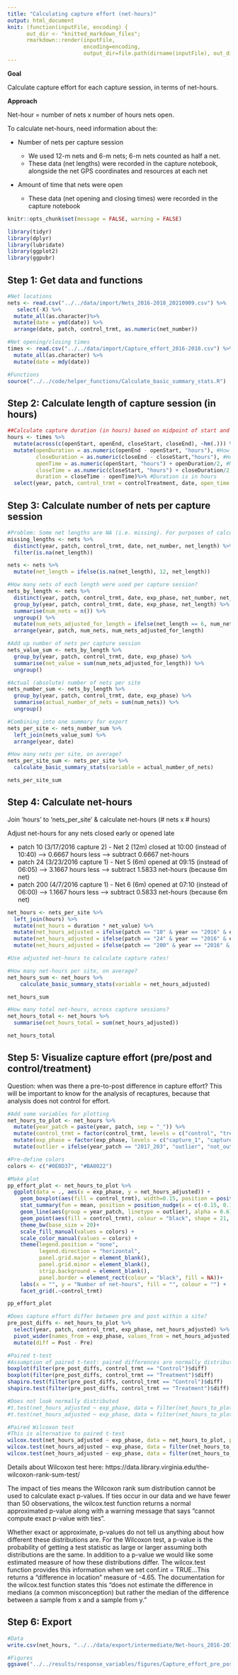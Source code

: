 ```yaml
---
title: "Calculating capture effort (net-hours)"
output: html_document
knit: (function(inputFile, encoding) {
      out_dir <- "knitted_markdown_files";
      rmarkdown::render(inputFile,
                        encoding=encoding,
                        output_dir=file.path(dirname(inputFile), out_dir))})
---
```


**Goal**

Calculate capture effort for each capture session, in terms of net-hours.

**Approach**

Net-hour = number of nets x number of hours nets open.

To calculate net-hours, need information about the:

- Number of nets per capture session

  * We used 12-m nets and 6-m  nets; 6-m nets counted as half a net.
  * These data (net lengths) were recorded in the capture notebook, alongside the net GPS coordinates and resources at each net

- Amount of time that nets were open

  * These data (net opening and closing times) were recorded in the capture notebook


```r
knitr::opts_chunk$set(message = FALSE, warning = FALSE)

library(tidyr)
library(dplyr)
library(lubridate)
library(ggplot2)
library(ggpubr)
```

## Step 1: Get data and functions

```r
#Net locations
nets <- read.csv("../../data/import/Nets_2016-2018_20210909.csv") %>%
   select(-X) %>%
  mutate_all(as.character)%>%
  mutate(date = ymd(date)) %>%
  arrange(date, patch, control_trmt, as.numeric(net_number))

#Net opening/closing times
times <- read.csv("../../data/import/Capture_effort_2016-2018.csv") %>%
  mutate_all(as.character) %>%
  mutate(date = mdy(date))

#Functions
source("../../code/helper_functions/Calculate_basic_summary_stats.R")
```

## Step 2: Calculate length of capture session (in hours)

```r
##Calculate capture duration (in hours) based on midpoint of start and end times.##
hours <- times %>%
  mutate(across(c(openStart, openEnd, closeStart, closeEnd), ~hm(.))) %>%
  mutate(openDuration = as.numeric(openEnd - openStart, "hours"), #How long it took to open the nets, in hours
         closeDuration = as.numeric(closeEnd - closeStart,"hours"), #How long it took to close the nets, in hours
         openTime = as.numeric(openStart, "hours") + openDuration/2, #Midpoint 
         closeTime = as.numeric(closeStart, "hours") + closeDuration/2, #Midpoint
         duration = closeTime - openTime)%>% #Duration is in hours
  select(year, patch, control_trmt = controlTreatment, date, open_time = openTime, close_time = closeTime, duration, weather = weatherNotes, data_notes = dataNotes)
```

## Step 3: Calculate number of nets per capture session

```r
#Problem: Some net lengths are NA (i.e. missing). For purposes of calculating nets per site (and net hours), replace with NAs with 12m. Since this will be the same pre & post, choice of net length should not matter too much.
missing_lengths <- nets %>%
  distinct(year, patch, control_trmt, date, net_number, net_length) %>%
  filter(is.na(net_length))

nets <- nets %>%
  mutate(net_length = ifelse(is.na(net_length), 12, net_length))

#How many nets of each length were used per capture session?
nets_by_length <- nets %>%
  distinct(year, patch, control_trmt, date, exp_phase, net_number, net_length) %>%
  group_by(year, patch, control_trmt, date, exp_phase, net_length) %>%
  summarise(num_nets = n()) %>%
  ungroup() %>%
  mutate(num_nets_adjusted_for_length = ifelse(net_length == 6, num_nets * 0.5, num_nets * 1)) %>% #6m nets count as half a net
  arrange(year, patch, num_nets, num_nets_adjusted_for_length)

#Add up number of nets per capture session
nets_value_sum <- nets_by_length %>%
  group_by(year, patch, control_trmt, date, exp_phase) %>%
  summarise(net_value = sum(num_nets_adjusted_for_length)) %>%
  ungroup()

#Actual (absolute) number of nets per site
nets_number_sum <- nets_by_length %>%
  group_by(year, patch, control_trmt, date, exp_phase) %>%
  summarise(actual_number_of_nets = sum(num_nets)) %>%
  ungroup()

#Combining into one summary for export
nets_per_site <- nets_number_sum %>%
  left_join(nets_value_sum) %>%
  arrange(year, date)

#How many nets per site, on average?
nets_per_site_sum <- nets_per_site %>%
  calculate_basic_summary_stats(variable = actual_number_of_nets)

nets_per_site_sum
```

## Step 4: Calculate net-hours

Join 'hours' to 'nets_per_site' & calculate net-hours (# nets x # hours)

Adjust net-hours for any nets closed early or opened late

- patch 10 (3/17/2016 capture 2) - Net 2 (12m) closed at 10:00 (instead of 10:40) --> 0.6667 hours less --> subtract 0.6667 net-hours
- patch 24 (3/23/2016 capture 1) - Net 5 (6m) opened at 09:15 (instead of 06:05) --> 3.1667 hours less --> subtract 1.5833 net-hours (because 6m net)
- patch 200 (4/7/2016 capture 1) - Net 6 (6m) opened at 07:10 (instead of 06:00) --> 1.1667 hours less --> subtract 0.5833 net-hours (because 6m net)

```r
net_hours <- nets_per_site %>%
  left_join(hours) %>%
  mutate(net_hours = duration * net_value) %>%
  mutate(net_hours_adjusted = ifelse(patch == "10" & year == "2016" & exp_phase == "capture_2", net_hours - 0.6667, net_hours)) %>%
  mutate(net_hours_adjusted = ifelse(patch == "24" & year == "2016" & exp_phase == "capture_1", net_hours - 1.5833, net_hours_adjusted)) %>%
  mutate(net_hours_adjusted = ifelse(patch == "200" & year == "2016" & exp_phase == "capture_1", net_hours - 0.5833, net_hours_adjusted))

#Use adjusted net-hours to calculate capture rates!

#How many net-hours per site, on average?
net_hours_sum <- net_hours %>%
    calculate_basic_summary_stats(variable = net_hours_adjusted)

net_hours_sum

#How many total net-hours, across capture sessions?
net_hours_total <- net_hours %>%
  summarise(net_hours_total = sum(net_hours_adjusted))

net_hours_total
```

## Step 5: Visualize capture effort (pre/post and control/treatment)

Question: when was there a pre-to-post difference in capture effort? This will be important to know for the analysis of recaptures, because that analysis does not control for effort.

```r
#Add some variables for plotting
net_hours_to_plot <- net_hours %>%
  mutate(year_patch = paste(year, patch, sep = "_")) %>%
  mutate(control_trmt = factor(control_trmt, levels = c("control", "treatment"), labels = c("Control", "Treatment"))) %>%
  mutate(exp_phase = factor(exp_phase, levels = c("capture_1", "capture_2"), labels = c("Pre", "Post"))) %>%
  mutate(outlier = ifelse(year_patch == "2017_203", "outlier", "not_outlier"))

#Pre-define colors
colors <- c("#0E0D37", "#BA0022")

#Make plot
pp_effort_plot <- net_hours_to_plot %>%
  ggplot(data = ., aes(x = exp_phase, y = net_hours_adjusted)) +
    geom_boxplot(aes(fill = control_trmt), width=0.15, position = position_nudge(x = c(-0.15, 0.15)), alpha=0.5, outlier.shape=NA) +
    stat_summary(fun = mean, position = position_nudge(x = c(-0.15, 0.15)), geom = "point", shape = 18, size = 3) +
    geom_line(aes(group = year_patch, linetype = outlier), alpha = 0.6) +
    geom_point(aes(fill = control_trmt), colour = "black", shape = 21, position = position_dodge(width = 0.45), alpha=1, size=3) + #Non-jittered points
    theme_bw(base_size = 20)+
    scale_fill_manual(values = colors) +
    scale_color_manual(values = colors) +
    theme(legend.position = "none",
          legend.direction = "horizontal",
          panel.grid.major = element_blank(),
          panel.grid.minor = element_blank(),
          strip.background = element_blank(),
          panel.border = element_rect(colour = "black", fill = NA))+
    labs(x = "", y = "Number of net-hours", fill = "", colour = "") +
    facet_grid(.~control_trmt)

pp_effort_plot

#Does capture effort differ between pre and post within a site?
pre_post_diffs <- net_hours_to_plot %>%
  select(year, patch, control_trmt, exp_phase, net_hours_adjusted) %>%
  pivot_wider(names_from = exp_phase, values_from = net_hours_adjusted) %>%
  mutate(diff = Post - Pre)

#Paired t-test
#Assumption of paired t-test: paired differences are normally distributed
boxplot(filter(pre_post_diffs, control_trmt == "Control")$diff)
boxplot(filter(pre_post_diffs, control_trmt == "Treatment")$diff)
shapiro.test(filter(pre_post_diffs, control_trmt == "Control")$diff)
shapiro.test(filter(pre_post_diffs, control_trmt == "Treatment")$diff)

#Does not look normally distributed
#t.test(net_hours_adjusted ~ exp_phase, data = filter(net_hours_to_plot, control_trmt == "Control"), paired = TRUE)
#t.test(net_hours_adjusted ~ exp_phase, data = filter(net_hours_to_plot, control_trmt == "Treatment"), paired = TRUE)

#Paired Wilcoxon test
#This is alternative to paired t-test
wilcox.test(net_hours_adjusted ~ exp_phase, data = net_hours_to_plot, paired = TRUE)
wilcox.test(net_hours_adjusted ~ exp_phase, data = filter(net_hours_to_plot, control_trmt == "Control"), paired = TRUE)
wilcox.test(net_hours_adjusted ~ exp_phase, data = filter(net_hours_to_plot, control_trmt == "Treatment"), paired = TRUE)
```

Details about Wilcoxon test here: https://data.library.virginia.edu/the-wilcoxon-rank-sum-test/

The impact of ties means the Wilcoxon rank sum distribution cannot be used to calculate exact p-values. If ties occur in our data and we have fewer than 50 observations, the wilcox.test function returns a normal approximated p-value along with a warning message that says “cannot compute exact p-value with ties”.

Whether exact or approximate, p-values do not tell us anything about how different these distributions are. For the Wilcoxon test, a p-value is the probability of getting a test statistic as large or larger assuming both distributions are the same. In addition to a p-value we would like some estimated measure of how these distributions differ. The wilcox.test function provides this information when we set conf.int = TRUE...This returns a “difference in location” measure of -4.65. The documentation for the wilcox.test function states this “does not estimate the difference in medians (a common misconception) but rather the median of the difference between a sample from x and a sample from y.”

## Step 6: Export

```r
#Data
write.csv(net_hours, "../../data/export/intermediate/Net-hours_2016-2018.csv") 

#Figures
ggsave("../../results/response_variables/figures/Capture_effort_pre_post.png", plot = pp_effort_plot, width = 8, height = 6, units = "in", dpi = 300)
```
